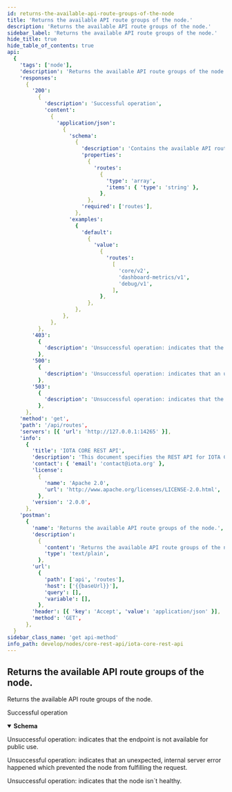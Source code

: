 ```yaml
---
id: returns-the-available-api-route-groups-of-the-node
title: 'Returns the available API route groups of the node.'
description: 'Returns the available API route groups of the node.'
sidebar_label: 'Returns the available API route groups of the node.'
hide_title: true
hide_table_of_contents: true
api:
  {
    'tags': ['node'],
    'description': 'Returns the available API route groups of the node.',
    'responses':
      {
        '200':
          {
            'description': 'Successful operation',
            'content':
              {
                'application/json':
                  {
                    'schema':
                      {
                        'description': 'Contains the available API routes of the node.',
                        'properties':
                          {
                            'routes':
                              {
                                'type': 'array',
                                'items': { 'type': 'string' },
                              },
                          },
                        'required': ['routes'],
                      },
                    'examples':
                      {
                        'default':
                          {
                            'value':
                              {
                                'routes':
                                  [
                                    'core/v2',
                                    'dashboard-metrics/v1',
                                    'debug/v1',
                                  ],
                              },
                          },
                      },
                  },
              },
          },
        '403':
          {
            'description': 'Unsuccessful operation: indicates that the endpoint is not available for public use.',
          },
        '500':
          {
            'description': 'Unsuccessful operation: indicates that an unexpected, internal server error happened which prevented the node from fulfilling the request.',
          },
        '503':
          {
            'description': 'Unsuccessful operation: indicates that the node isn´t healthy.',
          },
      },
    'method': 'get',
    'path': '/api/routes',
    'servers': [{ 'url': 'http://127.0.0.1:14265' }],
    'info':
      {
        'title': 'IOTA CORE REST API',
        'description': 'This document specifies the REST API for IOTA CORE node software.',
        'contact': { 'email': 'contact@iota.org' },
        'license':
          {
            'name': 'Apache 2.0',
            'url': 'http://www.apache.org/licenses/LICENSE-2.0.html',
          },
        'version': '2.0.0',
      },
    'postman':
      {
        'name': 'Returns the available API route groups of the node.',
        'description':
          {
            'content': 'Returns the available API route groups of the node.',
            'type': 'text/plain',
          },
        'url':
          {
            'path': ['api', 'routes'],
            'host': ['{{baseUrl}}'],
            'query': [],
            'variable': [],
          },
        'header': [{ 'key': 'Accept', 'value': 'application/json' }],
        'method': 'GET',
      },
  }
sidebar_class_name: 'get api-method'
info_path: develop/nodes/core-rest-api/iota-core-rest-api
---
```



## Returns the available API route groups of the node.

Returns the available API route groups of the node.

<div><ApiTabs><TabItem label={"200"} value={"200"}><div>

Successful operation

</div><div><MimeTabs schemaType={"response"}><TabItem label={"application/json"} value={"application/json"}><SchemaTabs><TabItem label={"Schema"} value={"Schema"}><details style={{}} data-collapsed={false} open={true}><summary style={{"textAlign":"left"}}><strong>Schema</strong></summary><div style={{"textAlign":"left","marginLeft":"1rem"}}></div><ul style={{"marginLeft":"1rem"}}><SchemaItem collapsible={false} name={"routes"} required={false} schemaDescription={undefined} schemaName={"string[]"} qualifierMessage={undefined} defaultValue={undefined}></SchemaItem></ul></details></TabItem><TabItem label={"Example (from schema)"} value={"Example (from schema)"}><ResponseSamples responseExample={"{\n  \"routes\": [\n    \"string\"\n  ]\n}"} language={"json"}></ResponseSamples></TabItem><TabItem label={"Default"} value={"Default"}><ResponseSamples responseExample={"{\n  \"routes\": [\n    \"core/v2\",\n    \"dashboard-metrics/v1\",\n    \"debug/v1\"\n  ]\n}"} language={"json"}></ResponseSamples></TabItem></SchemaTabs></TabItem></MimeTabs></div></TabItem><TabItem label={"403"} value={"403"}><div>

Unsuccessful operation: indicates that the endpoint is not available for public use.

</div><div></div></TabItem><TabItem label={"500"} value={"500"}><div>

Unsuccessful operation: indicates that an unexpected, internal server error happened which prevented the node from fulfilling the request.

</div><div></div></TabItem><TabItem label={"503"} value={"503"}><div>

Unsuccessful operation: indicates that the node isn´t healthy.

</div><div></div></TabItem></ApiTabs></div>
